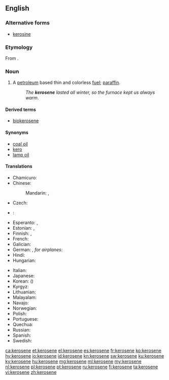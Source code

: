 {{wikipedia}}
==English==

===Alternative forms===
* [[kerosine]]

===Etymology===
From {{etyl|grc|en}} {{term|κηρός||wax|lang=grc}}{{suffix||ene}}.

===Noun===
{{en-noun|~}}

# {{context|Canadian|US|lang=en}} A [[petroleum]] based thin and colorless [[fuel]]; {{context|British|lang=en}} [[paraffin]].
#: ''The '''kerosene''' lasted all winter, so the furnace kept us always warm''.

====Derived terms====
* [[biokerosene]]

====Synonyms====
* [[coal oil]]
* [[kero]]
* [[lamp oil]]

====Translations====
{{trans-top|thin, colorless fuel}}
* Chamicuro: {{tø|ccc|kerosina}}
* Chinese:
*: Mandarin: {{t|cmn|煤油|tr=méiyóu|sc=Hani}}, {{t|cmn|火油|tr=huǒyóu|sc=Hani}}
* Czech: {{t+|cs|petrolej|m}}
* {{ttbc|nl}}: {{t+|nl|kerosine|m|f}}
* Esperanto: {{t-|eo|keroseno}}, {{t-|eo|petrolo}}
* Estonian: {{t-|et|petrooleum}}, {{t-|et|lambiõli}}
* Finnish: {{t+|fi|petroli}} {{qualifier|generic}}, {{t+|fi|kerosiini}} {{qualifier|high quality}}
* French: {{t+|fr|kérosène|m}}
* Galician: {{t-|gl|queroseno|m}}
* German: {{t+|de|Petroleum|n}}, ''for airplanes:'' {{t+|de|Kerosin|n}}
* Hindi: {{t-|hi|मिट्टी का तेल|tr=miṭṭī kā tel}}
* Hungarian: {{t+|hu|kerozin}}
{{trans-mid}}
* Italian: {{t+|it|cherosene|m}}
* Japanese: {{t-|ja|ケロシン|tr=keroshin|sc=Jpan}}
* Korean: {{t+|ko|등유|tr=deung-yu|sc=Kore}} ({{t+|ko|燈油|sc=Kore}})
* Kyrgyz: {{t+|ky|керосин|m|tr=kerosín|sc=Cyrl}}
* Lithuanian: {{t-|lt|žibalas|m}}
* Malayalam: {{t+|ml|മണ്ണെണ്ണ|tr=maṇṇeṇṇa|sc=Mlym}}
* Navajo: {{tø|nv|akʼahkǫʼ}}
* Norwegian: {{t-|no|paraffin|m}}
* Polish: {{t+|pl|nafta|f}}
* Portuguese: {{t+|pt|querosene|n}}
* Quechua: {{t-|qu|kirusini}}
* Russian: {{t+|ru|керосин|m|tr=kerosín|sc=Cyrl}}
* Spanish: {{t+|es|queroseno|m}}
* Swedish: {{t+|sv|fotogen|c}}
{{trans-bottom}}

[[ca:kerosene]]
[[et:kerosene]]
[[el:kerosene]]
[[es:kerosene]]
[[fr:kerosene]]
[[ko:kerosene]]
[[hy:kerosene]]
[[io:kerosene]]
[[id:kerosene]]
[[kn:kerosene]]
[[sw:kerosene]]
[[ku:kerosene]]
[[ky:kerosene]]
[[hu:kerosene]]
[[mg:kerosene]]
[[ml:kerosene]]
[[my:kerosene]]
[[nl:kerosene]]
[[pl:kerosene]]
[[pt:kerosene]]
[[ru:kerosene]]
[[fi:kerosene]]
[[ta:kerosene]]
[[vi:kerosene]]
[[zh:kerosene]]